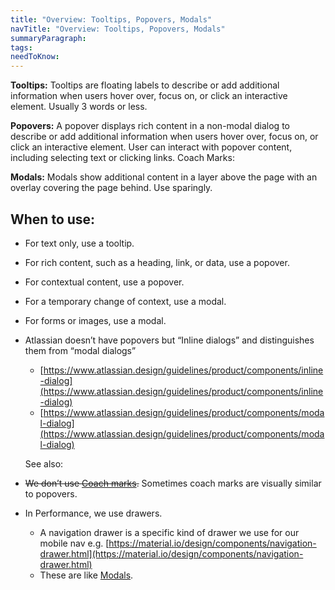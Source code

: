 ```yaml
---
title: "Overview: Tooltips, Popovers, Modals"
navTitle: "Overview: Tooltips, Popovers, Modals"
summaryParagraph:
tags:
needToKnow:
---
```


**Tooltips:** Tooltips are floating labels to describe or add additional information when users hover over, focus on, or click an interactive element. Usually 3 words or less.

**Popovers:** A popover displays rich content in a non-modal dialog to describe or add additional information when users hover over, focus on, or click an interactive element. User can interact with popover content, including selecting text or clicking links.
Coach Marks: 

**Modals:** Modals show additional content in a layer above the page with an overlay covering the page behind. Use sparingly.

## When to use:

*   For text only, use a tooltip.
*   For rich content, such as a heading, link, or data, use a popover.
*   For contextual content, use a popover.
*   For a temporary change of context, use a modal.
*   For forms or images, use a modal.
*   Atlassian doesn’t have popovers but “Inline dialogs” and distinguishes them from “modal dialogs”
    *   [https://www.atlassian.design/guidelines/product/components/inline-dialog](https://www.atlassian.design/guidelines/product/components/inline-dialog)
    *   [https://www.atlassian.design/guidelines/product/components/modal-dialog](https://www.atlassian.design/guidelines/product/components/modal-dialog)

    See also:

*   ~~We don’t use [Coach marks](http://ui-patterns.com/patterns/coachmarks).~~ Sometimes coach marks are visually similar to popovers.
*   In Performance, we use drawers.
    *   A navigation drawer is a specific kind of drawer we use for our mobile nav e.g. [https://material.io/design/components/navigation-drawer.html](https://material.io/design/components/navigation-drawer.html)
    *   These are like [Modals](#).